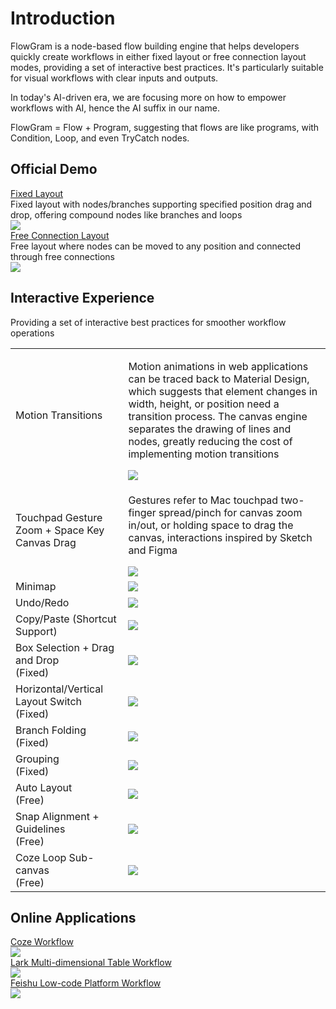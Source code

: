 # Introduction

FlowGram is a node-based flow building engine that helps developers quickly create workflows in either fixed layout or free connection layout modes, providing a set of interactive best practices. It's particularly suitable for visual workflows with clear inputs and outputs.

In today's AI-driven era, we are focusing more on how to empower workflows with AI, hence the AI suffix in our name.

<div className="rs-highlight">
  FlowGram = Flow + Program, suggesting that flows are like programs, with Condition, Loop, and even TryCatch nodes.
</div>


## Official Demo


<div style={{marginTop: 16, display: 'flex', gap: 8 }}>
  <div>
    <div>
      <a className="rs-link" href="/flowgram.ai/examples/fixed-layout/fixed-feature-overview.html">
        Fixed Layout
      </a>
    </div>
    <div className="rs-tip" style={{ height: 54 }}>
      Fixed layout with nodes/branches supporting specified position drag and drop, offering compound nodes like branches and loops
    </div>
    <div>
      <img src="@/public/fixed-layout/fixed-layout-demo.gif"/>
    </div>
  </div>
  <div>
    <div>
      <a className="rs-link" href="/flowgram.ai/examples/free-layout/free-feature-overview.html">
        Free Connection Layout
      </a>
    </div>
    <div className="rs-tip" style={{ height: 54 }}>
      Free layout where nodes can be moved to any position and connected through free connections
    </div>
    <div>
      <img src="@/public/free-layout/free-layout-demo.gif"/>
    </div>
  </div>
</div>

## Interactive Experience

Providing a set of interactive best practices for smoother workflow operations

<table className="rs-table">
  <tr>
    <td>Motion Transitions</td>
    <td>
      <p>
        Motion animations in web applications can be traced back to Material Design, which suggests that element changes in width, height, or position need a transition process. The canvas engine separates the drawing of lines and nodes, greatly reducing the cost of implementing motion transitions
      </p>
      <div className="rs-center">
        <img src="@/public/common/motion.gif" />
      </div>
    </td>
  </tr>
  <tr>
    <td>Touchpad Gesture Zoom + Space Key Canvas Drag</td>
    <td>
      <p>
        Gestures refer to Mac touchpad two-finger spread/pinch for canvas zoom in/out, or holding space to drag the canvas, interactions inspired by Sketch and Figma
      </p>
      <div className="rs-center">
        <img src="@/public/common/touch-pad.gif"  />
      </div>
    </td>
  </tr>
  <tr>
    <td>Minimap</td>
    <td>
      <div className="rs-center">
        <img src="@/public/fixed-layout/minimap.gif"  />
      </div>
    </td>
  </tr>
  <tr>
    <td>Undo/Redo</td>
    <td>
      <div className="rs-center">
        <img src="@/public/fixed-layout/redo-undo.gif"  />
      </div>
    </td>
  </tr>
  <tr>
    <td>Copy/Paste (Shortcut Support)</td>
    <td>
      <div className="rs-center">
        <img src="@/public/fixed-layout/copypaste.gif"  />
      </div>
    </td>
  </tr>
  <tr>
    <td>
      <div>
        <div>Box Selection + Drag and Drop</div>
        <div>(Fixed)</div>
      </div>
    </td>
    <td>
      <div className="rs-center">
        <div className="rs-center">
          <img src="@/public/fixed-layout/dragdrop.gif"  />
        </div>
      </div>
    </td>
  </tr>
  <tr>
    <td>
      <div>Horizontal/Vertical Layout Switch</div>
      <div>(Fixed)</div>
    </td>
    <td>
      <div className="rs-center">
        <img src="@/public/fixed-layout/layout-change.gif"  />
      </div>
    </td>
  </tr>
  <tr>
    <td>
      <div>Branch Folding</div>
      <div>(Fixed)</div>
    </td>
    <td>
      <div className="rs-center">
        <img src="@/public/fixed-layout/fold.gif"  />
      </div>
    </td>
  </tr>
  <tr>
    <td>
      <div>Grouping</div>
      <div>(Fixed)</div>
    </td>
    <td>
      <div className="rs-center">
        <img src="@/public/fixed-layout/group.gif"  />
      </div>
    </td>
  </tr>
  <tr>
    <td>
      Auto Layout
      <div>(Free)</div>
    </td>
    <td>
      <div className="rs-center">
        <img src="@/public/free-layout/autolayout.gif"  />
      </div>
    </td>
  </tr>
  <tr>
    <td>
      Snap Alignment + Guidelines
      <div>(Free)</div>
    </td>
    <td>
      <div className="rs-center">
        <img src="@/public/free-layout/snap.gif"  />
      </div>
    </td>
  </tr>
  <tr>
    <td>
      Coze Loop Sub-canvas
      <div>(Free)</div>
    </td>
    <td>
      <div className="rs-center">
        <img src="@/public/free-layout/loop.gif"  />
      </div>
    </td>
  </tr>
</table>

## Online Applications

<div style={{marginTop: 16, display: 'flex', gap: 8 }}>
  <div>
    <div>
      <a className="rs-link" href="https://www.coze.cn/home" target="_blank">
        Coze Workflow
      </a>
    </div>
    <div>
      <img src="@/public/ref-coze.png"/>
    </div>
  </div>
  <div>
    <a className="rs-link" href="https://www.feishu.cn/hc/zh-CN/articles/908751305974-%E4%BB%80%E4%B9%88%E6%98%AF%E5%A4%9A%E7%BB%B4%E8%A1%A8%E6%A0%BC%E5%B7%A5%E4%BD%9C%E6%B5%81" target="_blank" >
      Lark Multi-dimensional Table Workflow
    </a>
    <div>
      <img src="@/public/ref-bitable.png"/>
    </div>
  </div>
  <div>
    <a className="rs-link" href="https://ae.feishu.cn/hc/zh-CN/articles/120610822514" target="_blank" >
      Feishu Low-code Platform Workflow
    </a>
    <div>
      <img src="@/public/ref-apaas.png"/>
    </div>
  </div>
</div>



